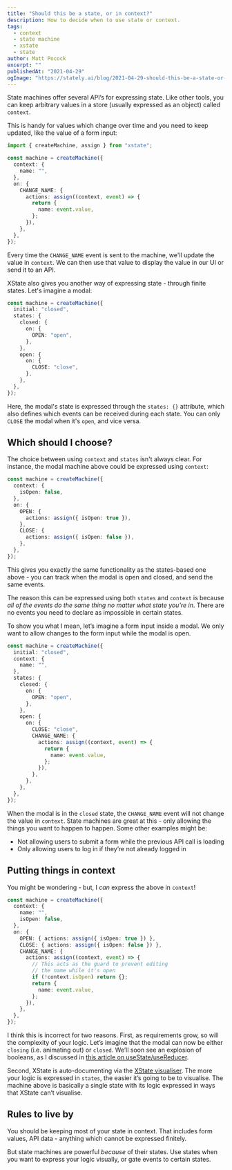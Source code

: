 ```yaml
---
title: "Should this be a state, or in context?"
description: How to decide when to use state or context.
tags:
  - context
  - state machine
  - xstate
  - state
author: Matt Pocock
excerpt: ""
publishedAt: "2021-04-29"
ogImage: "https://stately.ai/blog/2021-04-29-should-this-be-a-state-or-in-context.png"
---
```


State machines offer several API’s for expressing state. Like other tools, you can keep arbitrary values in a store (usually expressed as an object) called `context`.

This is handy for values which change over time and you need to keep updated, like the value of a form input:

```ts
import { createMachine, assign } from "xstate";

const machine = createMachine({
  context: {
    name: "",
  },
  on: {
    CHANGE_NAME: {
      actions: assign((context, event) => {
        return {
          name: event.value,
        };
      }),
    },
  },
});
```

Every time the `CHANGE_NAME` event is sent to the machine, we'll update the value in `context`. We can then use that value to display the value in our UI or send it to an API.

XState also gives you another way of expressing state - through finite states. Let's imagine a modal:

```ts
const machine = createMachine({
  initial: "closed",
  states: {
    closed: {
      on: {
        OPEN: "open",
      },
    },
    open: {
      on: {
        CLOSE: "close",
      },
    },
  },
});
```

Here, the modal's state is expressed through the `states: {}` attribute, which also defines which events can be received during each state. You can only `CLOSE` the modal when it's `open`, and vice versa.

## Which should I choose?

The choice between using `context` and `states` isn't always clear. For instance, the modal machine above could be expressed using `context`:

```ts
const machine = createMachine({
  context: {
    isOpen: false,
  },
  on: {
    OPEN: {
      actions: assign({ isOpen: true }),
    },
    CLOSE: {
      actions: assign({ isOpen: false }),
    },
  },
});
```

This gives you exactly the same functionality as the states-based one above - you can track when the modal is open and closed, and send the same events.

The reason this can be expressed using both `states` and `context` is because _all of the events do the same thing no matter what state you’re in_. There are no events you need to declare as impossible in certain states.

To show you what I mean, let’s imagine a form input inside a modal. We only want to allow changes to the form input while the modal is open.

```ts
const machine = createMachine({
  initial: "closed",
  context: {
    name: "",
  },
  states: {
    closed: {
      on: {
        OPEN: "open",
      },
    },
    open: {
      on: {
        CLOSE: "close",
        CHANGE_NAME: {
          actions: assign((context, event) => {
            return {
              name: event.value,
            };
          }),
        },
      },
    },
  },
});
```

When the modal is in the `closed` state, the `CHANGE_NAME` event will not change the value in `context`. State machines are great at this - only allowing the things you want to happen to happen. Some other examples might be:

- Not allowing users to submit a form while the previous API call is loading
- Only allowing users to log in if they’re not already logged in

## Putting things in context

You might be wondering - but, I _can_ express the above in `context`!

```ts
const machine = createMachine({
  context: {
    name: "",
    isOpen: false,
  },
  on: {
    OPEN: { actions: assign({ isOpen: true }) },
    CLOSE: { actions: assign({ isOpen: false }) },
    CHANGE_NAME: {
      actions: assign((context, event) => {
        // This acts as the guard to prevent editing
        // the name while it's open
        if (!context.isOpen) return {};
        return {
          name: event.value,
        };
      }),
    },
  },
});
```

I think this is incorrect for two reasons. First, as requirements grow, so will the complexity of your logic. Let’s imagine that the modal can now be either `closing` (i.e. animating out) or `closed`. We’ll soon see an explosion of booleans, as I discussed in [this article on useState/useReducer](https://dev.to/mpocock1/usestate-vs-usereducer-vs-xstate-part-1-modals-569e).

Second, XState is auto-documenting via the [XState visualiser](https://xstate.js.org/viz/). The more your logic is expressed in `states`, the easier it’s going to be to visualise. The machine above is basically a single state with its logic expressed in ways that XState can’t visualise.

## Rules to live by

You should be keeping most of your state in context. That includes form values, API data - anything which cannot be expressed finitely.

But state machines are powerful _because_ of their states. Use states when you want to express your logic visually, or gate events to certain states.
